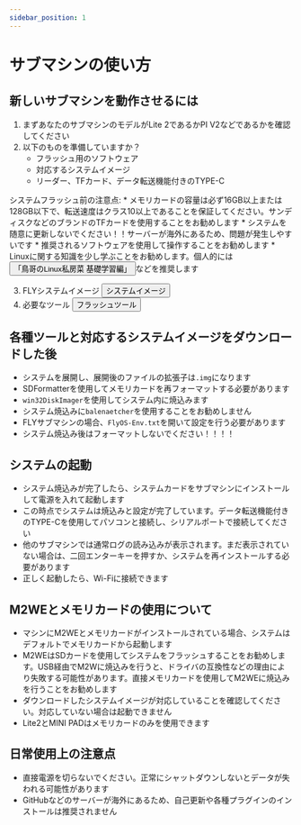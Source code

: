 ```yaml
---
sidebar_position: 1
---
```


# サブマシンの使い方

## 新しいサブマシンを動作させるには

  1. まずあなたのサブマシンのモデルがLite 2であるかPI V2などであるかを確認してください
  2. 以下のものを準備していますか？
        * フラッシュ用のソフトウェア
        * 対応するシステムイメージ
        * リーダー、TFカード、データ転送機能付きのTYPE-C

  システムフラッシュ前の注意点:
        * メモリカードの容量は必ず16GB以上または128GB以下で、転送速度はクラス10以上であることを保証してください。サンディスクなどのブランドのTFカードを使用することをお勧めします
        * システムを随意に更新しないでください！！サーバーが海外にあるため、問題が発生しやすいです
        * 推奨されるソフトウェアを使用して操作することをお勧めします
        * Linuxに関する知識を少し学ぶことをお勧めします。個人的には<Button variant="contained" disableElevation href="https://item.jd.com/12443890.html">「鳥哥のLinux私房菜 基礎学習編」</Button>などを推奨します

  3. FLYシステムイメージ <Button variant="contained" disableElevation href="/docs/category/システムイメージ">システムイメージ</Button>
  4. 必要なツール <Button variant="contained" disableElevation href="/docs/ResDownload/auxiliary_software/">フラッシュツール</Button>

## 各種ツールと対応するシステムイメージをダウンロードした後

  * システムを展開し、展開後のファイルの拡張子は`.img`になります
  * SDFormatterを使用してメモリカードを再フォーマットする必要があります
  * `win32DiskImager`を使用してシステム内に焼込みます
  * システム焼込みに`balenaetcher`を使用することをお勧めしません
  * FLYサブマシンの場合、`FlyOS-Env.txt`を開いて設定を行う必要があります
  * システム焼込み後はフォーマットしないでください！！！！

## システムの起動

  * システム焼込みが完了したら、システムカードをサブマシンにインストールして電源を入れて起動します
  * この時点でシステムは焼込みと設定が完了しています。データ転送機能付きのTYPE-Cを使用してパソコンと接続し、シリアルポートで接続してください
  * 他のサブマシンでは通常ログの読み込みが表示されます。まだ表示されていない場合は、二回エンターキーを押すか、システムを再インストールする必要があります
  * 正しく起動したら、Wi-Fiに接続できます

## M2WEとメモリカードの使用について

  * マシンにM2WEとメモリカードがインストールされている場合、システムはデフォルトでメモリカードから起動します
  * M2WEはSDカードを使用してシステムをフラッシュすることをお勧めします。USB経由でM2Wに焼込みを行うと、ドライバの互換性などの理由により失敗する可能性があります。直接メモリカードを使用してM2WEに焼込みを行うことをお勧めします
  * ダウンロードしたシステムイメージが対応していることを確認してください。対応していない場合は起動できません
  * Lite2とMINI PADはメモリカードのみを使用できます

## 日常使用上の注意点

  * 直接電源を切らないでください。正常にシャットダウンしないとデータが失われる可能性があります
  * GitHubなどのサーバーが海外にあるため、自己更新や各種プラグインのインストールは推奨されません